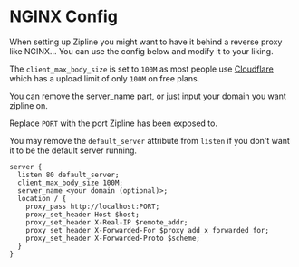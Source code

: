 
# NGINX Config
When setting up Zipline you might want to have it behind a reverse proxy like NGINX... You can use the config below and modify it to your liking.

The `client_max_body_size` is set to `100M` as most people use [Cloudflare](https://dash.cloudflare.com) which has a upload limit of only `100M` on free plans.

You can remove the server_name part, or just input your domain you want zipline on.

Replace `PORT` with the port Zipline has been exposed to.

You may remove the `default_server` attribute from `listen` if you don't want it to be the default server running.

```nginx
server {
  listen 80 default_server;
  client_max_body_size 100M;
  server_name <your domain (optional)>;
  location / {
    proxy_pass http://localhost:PORT;
    proxy_set_header Host $host;
    proxy_set_header X-Real-IP $remote_addr;
    proxy_set_header X-Forwarded-For $proxy_add_x_forwarded_for;
    proxy_set_header X-Forwarded-Proto $scheme;
  }
}
```